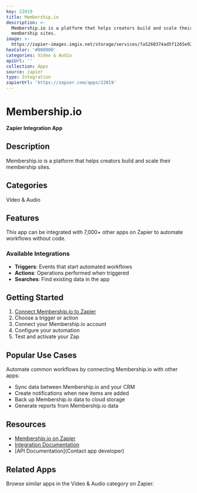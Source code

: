 ```yaml
---
key: 22019
title: Membership.io
description: >-
  Membership.io is a platform that helps creators build and scale their
  membership sites.
image: >-
  https://zapier-images.imgix.net/storage/services/7a5260374ad5f1265e92ffc7da6126d8.jpg?auto=format%2Ccompress&ixlib=python-3.0.0&q=50
hexColor: '#000000'
categories: Video & Audio
apiUrl: ''
collection: Apps
source: zapier
type: Integration
zapierUrl: 'https://zapier.com/apps/22019'
---
```

# Membership.io

**Zapier Integration App**

## Description

Membership.io is a platform that helps creators build and scale their membership sites.

## Categories

Video & Audio

## Features

This app can be integrated with 7,000+ other apps on Zapier to automate workflows without code.

### Available Integrations

- **Triggers**: Events that start automated workflows
- **Actions**: Operations performed when triggered
- **Searches**: Find existing data in the app

## Getting Started

1. [Connect Membership.io to Zapier](https://zapier.com/apps/22019)
2. Choose a trigger or action
3. Connect your Membership.io account
4. Configure your automation
5. Test and activate your Zap

## Popular Use Cases

Automate common workflows by connecting Membership.io with other apps:

- Sync data between Membership.io and your CRM
- Create notifications when new items are added
- Back up Membership.io data to cloud storage
- Generate reports from Membership.io data

## Resources

- [Membership.io on Zapier](https://zapier.com/apps/22019)
- [Integration Documentation](https://zapier.com/apps/22019/integrations)
- [API Documentation](Contact app developer)

## Related Apps

Browse similar apps in the Video & Audio category on Zapier.
